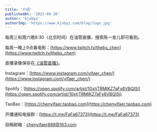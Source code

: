 ```yaml
---
title: '介绍'
publishedAt: '2023-09-30'
author: 'kjxbyz'
authorImg: 'https://www.kjxbyz.com/blog/logo.jpg'
---
```


每周三和周六晚8:30（北京时间）在油管直播，搜索陈一发儿即可看到。

每周一晚上9点看电影：[https://www.twitch.tv/thebs_chen](https://www.twitch.tv/thebs_chen)

直播录像保存在[《油管直播》](https://www.youtube.com/playlist?list=PLi3zrmUZHiY-eH8eNJiwj-viwP3ngIkcd)。

Instagram：[https://www.instagram.com/yifaer_chen/](https://www.instagram.com/yifaer_chen/)

Spotify：[https://open.spotify.com/artist/10xtjTRMlKZ7aFx6VBQlSj](https://open.spotify.com/artist/10xtjTRMlKZ7aFx6VBQlSj)

TaoBao：[https://chenyifaer.taobao.com](https://chenyifaer.taobao.com)

开播通知电报群：[https://t.me/FaFa67373](https://t.me/FaFa67373)

投稿邮箱：[chenyifaer888@163.com](mailto:chenyifaer888@163.com)
